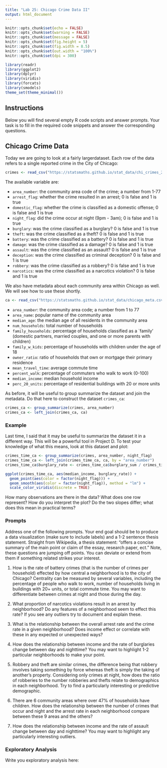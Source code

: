```yaml
---
title: "Lab 25: Chicago Crime Data II"
output: html_document
---
```


```r
knitr::opts_chunk$set(echo = FALSE)
knitr::opts_chunk$set(warning = FALSE)
knitr::opts_chunk$set(message = FALSE)
knitr::opts_chunk$set(fig.height = 5)
knitr::opts_chunk$set(fig.width = 8.5)
knitr::opts_chunk$set(out.width = "100%")
knitr::opts_chunk$set(dpi = 300)

library(readr)
library(ggplot2)
library(dplyr)
library(viridis)
library(forcats)
library(smodels)
theme_set(theme_minimal())
```


## Instructions

Below you will find several empty R code scripts and answer prompts. Your task
is to fill in the required code snippets and answer the corresponding
questions.

## Chicago Crime Data

Today we are going to look at a fairly largerdataset. Each row
of the data refers to a single reported crime in the City of Chicago:

```r
crimes <- read_csv("https://statsmaths.github.io/stat_data/chi_crimes_2016.csv")
```

The available variable are:

- `area_number`: the community area code of the crime; a number from 1-77
- `arrest_flag`: whether the crime resulted in an arrest; 0 is false and 1 is true                
- `domestic_flag`: whether the crime is classified as a domestic offense; 0 is false and 1 is true                    
- `night_flag`: did the crime occur at night (9pm - 3am); 0 is false and 1 is true               
- `burglary`: was the crime classified as a burglary? 0 is false and 1 is true
- `theft`: was the crime classified as a theft? 0 is false and 1 is true
- `battery`: was the crime classified as a battery? 0 is false and 1 is true
- `damage`: was the crime classified as a damage? 0 is false and 1 is true
- `assault`: was the crime classified as an assault? 0 is false and 1 is true
- `deception`: was the crime classified as criminal deception? 0 is false and 1 is true
- `robbery`: was the crime classified as a robbery? 0 is false and 1 is true
- `narcotics`: was the crime classified as a narcotics violation? 0 is false and 1 is true

We also have metadata about each community area within Chicago as well.
We will see how to use these shortly.

```r
ca <- read_csv("https://statsmaths.github.io/stat_data/chicago_meta.csv")
```

- `area_number`: the community area code; a number from 1 to 77
- `area_name`: popular name of the community area
- `median_age`: the median age of all residents in the community area
- `num_households`: total number of households
- `family_households`: percentage of households classified as a `family'
                     (domestic partners, married couples, and one or more
                     parents with children)
- `family_w_kids`: percentage of households with children under the age of 18                     
- `owner_ratio`: ratio of households that own or mortgage their primary residence                    
- `mean_travel_time`: average commute time
- `percent_walk`: percentage of commuters who walk to work (0-100)
- `median_income`: median household income
- `perc_20_units`: percentage of residential buildings with 20 or more units


As before, it will be useful to group summarize the dataset and join the
metadata. Do that here to construct the dataset `crimes_ca`:

```r
crimes_ca <- group_summarize(crimes, area_number)
crimes_ca <- left_join(crimes_ca, ca)
```

### Example

Last time, I said that it may be useful to summarize the dataset it in
a different way. This will be a powerful tool in Project D. To test your
knowledge of what this means, look at this dataset and plot:

```r
crimes_time_ca <- group_summarize(crimes, area_number, night_flag)
crimes_time_ca <- left_join(crimes_time_ca, ca, by = "area_number")
crimes_time_ca$burglary_rate <- crimes_time_ca$burglary_sum / crimes_time_ca$num_households * 1000

ggplot(crimes_time_ca, aes(median_income, burglary_rate)) +
  geom_point(aes(color = factor(night_flag))) +
  geom_smooth(aes(color = factor(night_flag)), method = "lm") +
  scale_color_viridis(discrete = TRUE)
```

How many observations are there in the data? What does one row represent?
How do you interpret the plot? Do the two slopes differ; what does this
mean in practical terms? 

### Prompts

Address one of the following prompts. Your end goal should be to produce
a data visualization (make sure to include labels) and a 1-2 sentence thesis
statement. Straight from Wikipedia, a thesis statement: "offers a concise
summary of the main point or claim of the essay, research paper, ect."
Note, these questions are jumping off points. You can deviate or extend
from them if something related strikes your interest.

1. How is the rate of battery crimes (that is the number of crimes per
household) effected by how central a neighborhood is to the city of Chicago?
Centrality can be measured by several variables, including the percentage
of people who walk to work, number of households living in buildings with
20+ units, or total commute time. You may want to differentiate between
crimes at night and those during the day.

2. What proportion of narcotics violations result in an arrest by neighborhood?
Do any features of a neighborhood seem to effect this rate? If you see any
outliers try to document and explain these.

3. What is the relationship between the overall arrest rate and the
crime rate in a given neighborhood? Does income effect or correlate
with these in any expected or unexpected ways?

4. How does the relationship between income and the rate of burglaries
change between day and nighttime? You may want to highlight 1-2 particular
neighborhoods to make your point.


5. Robbery and theft are similar crimes, the difference being that robbery
involves taking something by force whereas theft is simply the taking of
another's property. Considering only crimes at night, how does the ratio
of robberies to the number robberies and thefts relate to demographics
in each neighborhood. Try to find a particularly interesting or predictive
demographic.

6. There are 6 community areas where over 47% of households have
children. How does the relationship between the number of crimes
that occur and night and the arrest rate in each neighborhood compare
between these 9 areas and the others?

7. How does the relationship between income and the rate of assault
change between day and nighttime? You may want to highlight any particularly
interesting outliers.

### Exploratory Analysis

Write you exploratory analysis here:

```r

```



